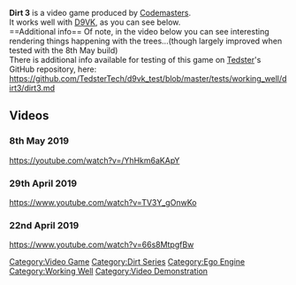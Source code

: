 <strong>Dirt 3</strong> is a video game produced by [[Codemasters]].
<br />
It works well with [[D9VK]], as you can see below.
<br />
==Additional info==
Of note, in the video below you can see interesting rendering things happening with the trees...(though largely improved when tested with the 8th May build)
<br />
There is additional info available for testing of this game on [[User:Tedster|Tedster]]'s GitHub repository, here:
<br />
https://github.com/TedsterTech/d9vk_test/blob/master/tests/working_well/dirt3/dirt3.md

==Videos==
===8th May 2019===
<youtube>https://youtube.com/watch?v=/YhHkm6aKApY</youtube>

===29th April 2019===
<youtube>https://www.youtube.com/watch?v=TV3Y_gOnwKo</youtube>

===22nd April 2019===
<youtube>https://www.youtube.com/watch?v=66s8MtpgfBw</youtube>

[[Category:Video Game]]
[[Category:Dirt Series]]
[[Category:Ego Engine]]
[[Category:Working Well]]
[[Category:Video Demonstration]]

